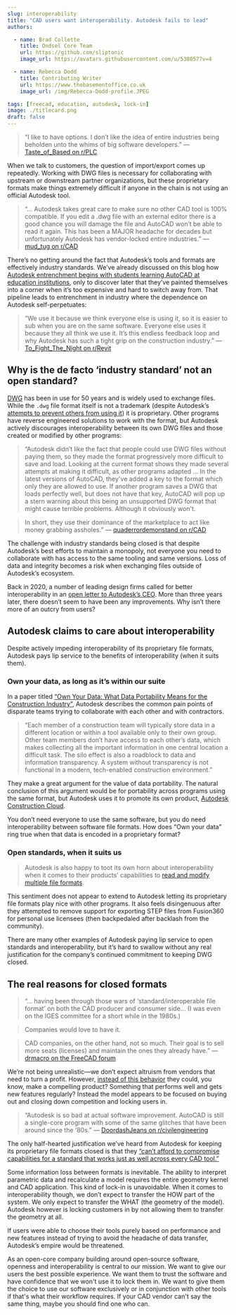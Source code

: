 ```yaml
---
slug: interoperability
title: "CAD users want interoperability. Autodesk fails to lead"
authors:

  - name: Brad Collette
    title: Ondsel Core Team
    url: https://github.com/sliptonic
    image_url: https://avatars.githubusercontent.com/u/538057?v=4

  - name: Rebecca Dodd
    title: Contributing Writer
    url: https://www.thebasementoffice.co.uk
    image_url: /img/Rebecca-Dodd-profile.JPEG

tags: [freecad, education, autodesk, lock-in]
image: ./titlecard.png
draft: false
---
```




> “I like to have options. I don’t like the idea of entire industries being
> beholden unto the whims of big software developers.” — [Taste_of_Based on
> r/PLC](https://www.reddit.com/r/PLC/comments/tjbcxr/comment/i1j9ktg/)

When we talk to customers, the question of import/export comes up repeatedly. Working with DWG files is necessary for collaborating with upstream or downstream partner organizations, but these proprietary formats make things extremely difficult if anyone in the chain is not using an official Autodesk tool.

> “... Autodesk takes great care to make sure no other CAD tool is 100%
> compatible. If you edit a .dwg file with an external editor there is a good
> chance you will damage the file and AutoCAD won’t be able to read it again.
> This has been a MAJOR headache for decades but unfortunately Autodesk has
> vendor-locked entire industries.” — [mud_tug on r/CAD](https://www.reddit.com/r/cad/comments/wdkm61/comment/iiiz85c/)

There’s no getting around the fact that Autodesk’s tools and formats are effectively industry standards. We’ve already discussed on this blog how [Autodesk entrenchment begins with students learning AutoCAD at education institutions](https://ondsel.com/blog/hard-lessons), only to discover later that they’ve painted themselves into a corner when it’s too expensive and hard to switch away from. That pipeline leads to entrenchment in industry where the dependence on Autodesk self-perpetuates:

> “We use it because we think everyone else is using it, so it is easier to sub
> when you are on the same software. Everyone else uses it because they all
> think we use it. It’s this endless feedback loop and why Autodesk has such a
> tight grip on the construction industry.” — [To_Fight_The_Night on r/Revit](https://www.reddit.com/r/Revit/comments/t8qod9/comment/hzpjvv4/)

## Why is the de facto ‘industry standard’ not an open standard?

[DWG](https://en.wikipedia.org/wiki/.dwg) has been in use for 50 years and is widely used to exchange files. While the `.dwg` file format itself is not a trademark (despite Autodesk’s [attempts to prevent others from using it](https://www.mccarthy.ca/en/insights/articles/court-refuses-extend-trade-mark-protection-file-extensions)) it is proprietary. Other programs have reverse engineered solutions to work with the format, but Autodesk actively discourages interoperability between its own DWG files and those created or modified by other programs:

> “Autodesk didn’t like the fact that people could use DWG files without paying them, so they made the format progressively more difficult to save and load. Looking at the current format shows they made several attempts at making it difficult, as other programs adapted … In the latest versions of AutoCAD, they've added a key to the format which only they are allowed to use. If another program saves a DWG that loads perfectly well, but does not have that key, AutoCAD will pop up a stern warning about this being an unsupported DWG format that might cause terrible problems. Although it obviously won't.

> In short, they use their dominance of the marketplace to act like money
> grabbing assholes.” — [quaderrordemonstand on r/CAD](https://www.reddit.com/r/cad/comments/smoi5c/comment/hvxxpdp/)

The challenge with industry standards being closed is that despite Autodesk’s best efforts to maintain a monopoly, not everyone you need to collaborate with has access to the same tooling and same versions. Loss of data and integrity becomes a risk when exchanging files outside of Autodesk’s ecosystem.

Back in 2020, a number of leading design firms called for better interoperability in an [open letter to Autodesk’s CEO](http://extranetevolution.com/2020/07/design-firms-demand-change-at-autodesk/). More than three years later, there doesn’t seem to have been any improvements. Why isn’t there more of an outcry from users?

## Autodesk claims to care about interoperability

Despite actively impeding interoperability of its proprietary file formats, Autodesk pays lip service to the benefits of interoperability (when it suits them).

### Own your data, as long as it’s within our suite
In a paper titled [“Own Your Data: What Data Portability Means for the Construction Industry”](https://www.autodesk.com/industry/manufacturing/cad-interoperability), Autodesk describes the common pain points of disparate teams trying to collaborate with each other and with contractors.

> “Each member of a construction team will typically store data in a different location or within a tool available only to their own group. Other team members don’t have access to each other’s data, which makes collecting all the important information in one central location a difficult task. The silo effect is also a roadblock to data and information transparency. A system without transparency is not functional in a modern, tech-enabled construction environment.”

They make a great argument for the value of data portability. The natural conclusion of this argument would be for portability across programs using the same format, but Autodesk uses it to promote its own product, [Autodesk Construction Cloud](https://construction.autodesk.com/).

You don’t need everyone to use the same software, but you do need interoperability between software file formats. How does “Own your data” ring true when that data is encoded in a proprietary format?

### Open standards, when it suits us

> Autodesk is also happy to toot its own horn about interoperability when it comes to their products’ capabilities to [read and modify multiple file formats](https://damassets.autodesk.net/content/dam/autodesk/www/industry/bim/interoperability-/assets/q2-adsk-atheletes%20vill%20EGA%20customer-story_V0.7_en-us.pdf).




This sentiment does not appear to extend to Autodesk letting its proprietary file formats play nice with other programs. It also feels disingenuous after they attempted to remove support for exporting STEP files from Fusion360 for personal use licensees (then backpedaled after backlash from the community).

There are many other examples of Autodesk paying lip service to open standards and interoperability, but it’s hard to swallow without any real justification for the company’s continued commitment to keeping DWG closed.

## The real reasons for closed formats

> “… having been through those wars of ‘standard/interoperable file format’ on both the CAD producer and consumer side... (I was even on the IGES committee for a short while in the 1980s.)

> Companies would love to have it.

> CAD companies, on the other hand, not so much. Their goal is to sell more
> seats (licenses) and maintain the ones they already have.” — [drmacro on the
> FreeCAD forum](https://forum.freecad.org/viewtopic.php?style=1&p=588551#p588551)

We’re not being unrealistic—we don’t expect altruism from vendors that need to turn a profit. However, [instead of this behavior](https://ondsel.com/blog/autodesk-enshittifies-fusion-360) they could, you know, make a compelling product? Something that performs well and gets new features regularly? Instead the model appears to be focused on buying out and closing down competition and locking users in.

> “Autodesk is so bad at actual software improvement. AutoCAD is still a single-core program with some of the same glitches that have been around since the ‘80s.” — [DoordashJeans on r/civilengineering](https://www.reddit.com/r/civilengineering/comments/10f3i6n/comment/j4v4v35/)

The only half-hearted justification we’ve heard from Autodesk for keeping its proprietary file formats closed is that they [“can’t afford to compromise capabilities for a standard that works just as well across every CAD tool.”](https://damassets.autodesk.net/content/dam/autodesk/www/products/new-fusion-360/docs/Tech-Clarity-eBook-CAD-Interoperability.pdf)

Some information loss between formats is inevitable. The ability to interpret parametric data and recalculate a model requires the entire geometry kernel and CAD application. This kind of lock-in is unavoidable. When it comes to interoperability though, we don’t expect to transfer the HOW part of the system. We only expect to transfer the WHAT (the geometry of the model). Autodesk however is locking customers in by not allowing them to transfer the geometry at all.

If users were able to choose their tools purely based on performance and new features instead of trying to avoid the headache of data transfer, Autodesk’s empire would be threatened.

As an open-core company building around open-source software, openness and interoperability is central to our mission.  We want to give our users the best possible experience. We want them to trust the software and have confidence that we won't use it to lock them in. We want to give them the choice to use our software exclusively or in conjunction with other tools if that's what their workflow requires.  If your CAD vendor can't say the same thing, maybe you should find one who can.
